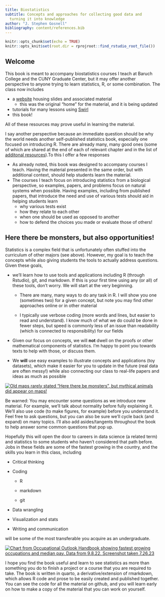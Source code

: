 ```yaml
---
title: Biostatistics
subtitle: Concepts and approaches for collecting good data and 
  turning it into knowledge
author: "J. Stephen Gosnell"
bibliography: content/references.bib
---
```


<!-- COMMENT NOT SHOW IN ANY OUTPUT: Code chunk below sets overall defaults for .qmd file; these inlcude showing output by default and looking for files relative to .Rpoj file, not .qmd file, which makes putting filesin different folders easier  -->

```r
knitr::opts_chunk$set(echo = TRUE)
knitr::opts_knit$set(root.dir = rprojroot::find_rstudio_root_file())
```

## Welcome

This book is meant to accompany biostatistics courses I teach at Baruch
College and the CUNY Graduate Center, but it may offer another
perspective to anyone trying to learn statistics, R, or some
combination. The class now includes

-   a
    [website](https://sites.google.com/view/biostats/home){target="_blank"}
    housing slides and associated material
    -   this was the original "home" for the material, and it is being
        updated
-   tutorials for many lessons using [Swirl](content/swirl_lessons.qmd)
-   this book!

All of these resources may prove useful in learning the material.

I say another perspective because an immediate question should be why
the world needs another self-published statistics book, especially one
focused on introducing R. There are already many, many good ones (some
of which are shared at the end of each of relevant chapter and in the
list of [additonal
resources](content/end_matter/additional_resources.qmd)).To this I offer
a few responses

-   As already noted, this book was designed to accompany courses I
    teach. Having the material presented in the same order, but with
    additional context, should help students learn the material.
-   The courses I teach focus on introducing statistics from a
    biological perspective, so examples, papers, and problems focus on
    natural systems when possible. Having examples, including from
    published papers, that introduce the need and use of various tests
    should aid in helping students learn
    -   why various tests exist
    -   how they relate to each other
    -   when one should be used as opposed to another
    -   how to defend the choices you made or evaluate those of others!

## Here there be monsters, but also opportunities!

Statistics is a complex field that is unfortunately often stuffed into
the curriculum of other majors (see above). However, my goal is to teach
the concepts while also giving students the tools to actually address
questions. Given these goals,

-   we'll learn how to use tools and applications including R (through
    Rstudio), git, and markdown. If this is your first time using any
    (or all) of these tools, don't worry. We will start at the very
    beginning.

    -   There are many, many ways to do any task in R. I will show you
        one (sometimes two) for a given concept, but note you may find
        other approaches online or in other material

    -   I typically use verbose coding (more words and lines, but easier
        to read and understand). I know much of what we do could be done
        in fewer steps, but speed is commonly less of an issue than
        readability (which is connected to responsibility) for our
        fields

-   Given our focus on concepts, we will **not** dwell on the proofs or
    other mathematical components of statistics. I'm happy to point you
    towards texts to help with those, or discuss them.

-   We **will** use easy examples to illustrate concepts and
    applications (toy datasets), which make it easier for you to update
    in the future (real data are often messy!) while also connecting our
    class to real-life papers and ideas as much as possible

[![Old maps rarely stated "Here there be monsters", but mythical animals
did appear on maps!](images/Carta_Marina.jpeg){#fig-dragon_map
fig-alt="Map image of sea serpent attacking a ship."
fig-align="center"}](https://en.wikipedia.org/wiki/File:Carta_Marina.jpeg)

Be warned: You may encounter some questions as we introduce new
material. For example, we'll talk about normality before fully
explaining it. We'll also use code (to make figures, for example) before
you understand it. Feel free to ask questions, but you can also be sure
we'll cycle back (and expand) on many topics. I'll also add
asides/tangents throughout the book to help answer some common questions
that pop up.

Hopefully this will open the door to careers in data science (a related
term) and statistics to some students who haven't considered that path
before. Jobs in these fields are some of the fastest growing in the
country, and the skills you learn in this class, including

-   Critical thinking

-   Coding

    -   R

    -   markdown

    -   git

-   Data wrangling

-   Visualization and stats

-   Writing and communication

will be some of the most transferable you acquire as an undergraduate.

[![Chart from Occupational Outlook Handbook showing fastest growing
occupations and median pay. Data from 9.8.22. Screenshot taken
7.26.23](images/bls.govoohfastest-growing.htm.9.8.22.png){#fig-OOH_table
fig-alt="Image shows growth rate and median pay from jobs expected to have highest growth rate between 2021 and 2031.  Data scientists (36%, $100,910) and statisticians  (33%, $95,570) both appear on the list"}](https://www.bls.gov/ooh/fastest-growing.htm#)

I hope you find the book useful and learn to see statistics as more than
something you do to finish a project or a course that you are required
to take. The book is written in quarto, a derivative/extension of
rmarkdown, which allows R code and prose to be easily created and
published together. You can see the code for all the material on github,
and you will learn early on how to make a copy of the material that you
can work on yourself.
